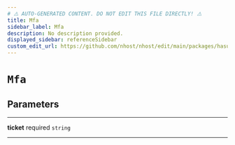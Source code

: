 ```yaml
---
# ⚠️ AUTO-GENERATED CONTENT. DO NOT EDIT THIS FILE DIRECTLY! ⚠️
title: Mfa
sidebar_label: Mfa
description: No description provided.
displayed_sidebar: referenceSidebar
custom_edit_url: https://github.com/nhost/nhost/edit/main/packages/hasura-auth-js/src/utils/types.ts#L143
---
```


# `Mfa`

## Parameters

---

**<span className="parameter-name">ticket</span>** <span className="optional-status">required</span> `string`

---
